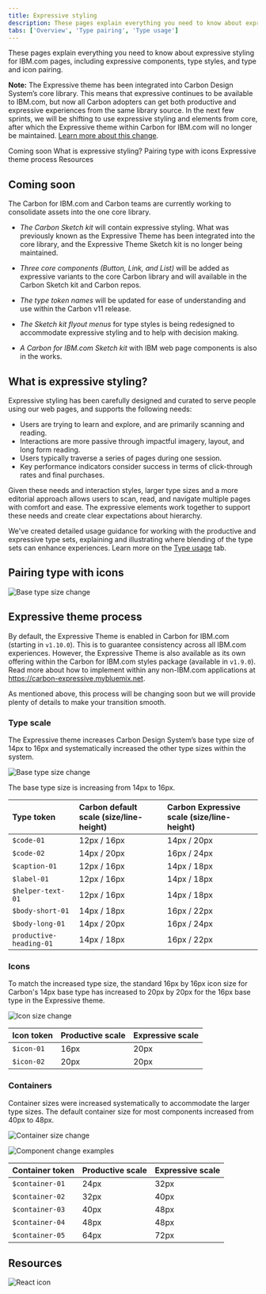 ```yaml
---
title: Expressive styling
description: These pages explain everything you need to know about expressive styling for IBM.com pages, including expressive components, type styles, and type and icon pairing. 
tabs: ['Overview', 'Type pairing', 'Type usage']
---
```


<PageDescription>

These pages explain everything you need to know about expressive styling for IBM.com pages, including expressive components, type styles, and type and icon pairing. 

</PageDescription>

<InlineNotification kind="warning">

**Note:** The Expressive theme has been integrated into Carbon Design System’s core library. This means that expressive continues to be available to IBM.com, but now all Carbon adopters can get both productive and expressive experiences from the same library source. In the next few sprints, we will be shifting to use expressive styling and elements from core, after which the Expressive theme within Carbon for IBM.com will no longer be maintained. <a href="../../help/expressive-update">Learn more about this change</a>.

</InlineNotification>

<AnchorLinks>

<AnchorLink>Coming soon</AnchorLink>
<AnchorLink>What is expressive styling?</AnchorLink>
<AnchorLink>Pairing type with icons</AnchorLink>
<AnchorLink>Expressive theme process</AnchorLink>
<AnchorLink>Resources</AnchorLink>

</AnchorLinks>

## Coming soon

The Carbon for IBM.com and Carbon teams are currently working to consolidate assets into the one core library. 

- *The Carbon Sketch kit* will contain expressive styling. What was previously known as the Expressive Theme has been integrated into the core library, and the Expressive Theme Sketch kit is no longer being maintained.

- *Three core components (Button, Link, and List)* will be added as expressive variants to the core Carbon library and will available in the Carbon Sketch kit and Carbon repos.

- *The type token names* will be updated for ease of understanding and use within the Carbon v11 release.

- *The Sketch kit flyout menus* for type styles is being redesigned to accommodate expressive styling and to help with decision making.

- *A Carbon for IBM.com Sketch kit* with IBM web page components is also in the works. 

## What is expressive styling?

Expressive styling has been carefully designed and curated to serve people using our web pages, and supports the following needs:

- Users are trying to learn and explore, and are primarily scanning and reading. 
- Interactions are more passive through impactful imagery, layout, and long form reading.
- Users typically traverse a series of pages during one session. 
- Key performance indicators consider success in terms of click-through rates and final purchases. 

Given these needs and interaction styles, larger type sizes and a more editorial approach allows users to scan, read, and navigate multiple pages with comfort and ease. The expressive elements work together to support these needs and create clear expectations about hierarchy. 

We've created detailed usage guidance for working with the productive and expressive type sets, explaining and illustrating where blending of the type sets can enhance experiences. Learn more on the [Type usage](/expressive-styling/type-usage) tab. 

## Pairing type with icons

<Row>
<Column colMd={8} colLg={8}>

![Base type size change](../../images/guidelines/expressive-theme/exp-theme-research-visual.png)

</Column>
</Row>


## Expressive theme process

By default, the Expressive Theme is enabled in Carbon for IBM.com (starting in `v1.10.0`). This is to guarantee consistency across
all IBM.com experiences. However, the Expressive Theme is also available as its own offering within the Carbon for IBM.com
styles package (available in `v1.9.0`). Read more about how to implement within any non-IBM.com applications at
<a href="https://carbon-expressive.mybluemix.net" target="_blank">https://carbon-expressive.mybluemix.net</a>.

As mentioned above, this process will be changing soon but we will provide plenty of details to make your transition smooth.

### Type scale

The Expressive theme increases Carbon Design System’s base type size of 14px to 16px and systematically increased the other type sizes within the system.

<Row>
<Column colMd={8} colLg={8}>

![Base type size change](../../images/guidelines/expressive-theme/type-size.png)

</Column>
</Row>


<Title>Type token changes</Title>

The base type size is increasing from 14px to 16px.


| Type token | Carbon default scale (size/line-height) | Carbon Expressive scale (size/line-height) |
|:---|:---|:---|
|`$code-01`|12px / 16px|14px / 20px|
|`$code-02`|14px / 20px|16px / 24px|
|`$caption-01`|12px / 16px|14px / 18px|
|`$label-01`|12px / 16px|14px / 18px|
|`$helper-text-01`|12px / 16px|14px / 18px|
|`$body-short-01`|14px / 18px|16px / 22px|
|`$body-long-01`|14px / 20px|16px / 24px|
|`productive-heading-01`|14px / 18px|16px / 22px|


### Icons

To match the increased type size, the standard 16px by 16px icon size for Carbon's 14px base type has increased to 20px by 20px for the 16px base type in the Expressive theme.

<Row>
<Column colMd={8} colLg={8}>

![Icon size change](../../images/guidelines/expressive-theme/icon-size.png)

</Column>
</Row>


<Title>Icon token changes</Title>

| Icon token | Productive scale | Expressive scale |
|:---|:---|:---|
|`$icon-01`|16px|20px|
|`$icon-02`|20px|20px|


### Containers

Container sizes were increased systematically to accommodate the larger type sizes. The default container size for most components increased from 40px to 48px.

<Row>
<Column colMd={8} colLg={8}>

![Container size change](../../images/guidelines/expressive-theme/container-size.png)

</Column>
</Row>

<Row>
<Column colMd={8} colLg={8}>

![Component change examples](../../images/guidelines/expressive-theme/component-examples.png)

</Column>
</Row>

<Title>Container token changes</Title>

| Container token | Productive scale | Expressive scale |
|:---|:---|:---|
|`$container-01`|24px|32px|
|`$container-02`|32px|40px|
|`$container-03`|40px|48px|
|`$container-04`|48px|48px|
|`$container-05`|64px|72px|


## Resources

<Row className="resource-card-group">
<Column colMd={4} colLg={4} noGutterSm>
    <ResourceCard
      subTitle="Carbon Design System with Expressive"
      aspectRatio="2:1"
      actionIcon="arrowRight"
      href="https://carbon-expressive.mybluemix.net"
      >

![React icon](../../../images/icon/react-icon.svg)

</ResourceCard>
</Column>
</Row>
